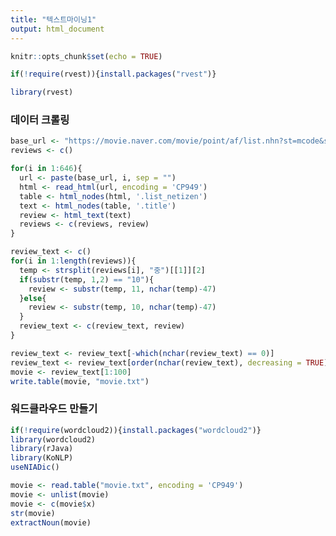 ---
title: "텍스트마이닝1"
output: html_document
---

```{r setup, include=FALSE}
knitr::opts_chunk$set(echo = TRUE)
```

```{r}
if(!require(rvest)){install.packages("rvest")}

library(rvest)
```

### 데이터 크롤링
```{r}
base_url <- "https://movie.naver.com/movie/point/af/list.nhn?st=mcode&sword=60484&target=after&page="
reviews <- c()

for(i in 1:646){
  url <- paste(base_url, i, sep = "")
  html <- read_html(url, encoding = 'CP949')
  table <- html_nodes(html, '.list_netizen')
  text <- html_nodes(table, '.title')
  review <- html_text(text)
  reviews <- c(reviews, review)
}

review_text <- c()
for(i in 1:length(reviews)){
  temp <- strsplit(reviews[i], "중")[[1]][2]
  if(substr(temp, 1,2) == "10"){
    review <- substr(temp, 11, nchar(temp)-47)
  }else{
    review <- substr(temp, 10, nchar(temp)-47)
  }
  review_text <- c(review_text, review)
}

review_text <- review_text[-which(nchar(review_text) == 0)]
review_text <- review_text[order(nchar(review_text), decreasing = TRUE)]
movie <- review_text[1:100]
write.table(movie, "movie.txt")
```

### 워드클라우드 만들기
```{r}
if(!require(wordcloud2)){install.packages("wordcloud2")}
library(wordcloud2)
library(rJava)
library(KoNLP)
useNIADic()
```

```{r}
movie <- read.table("movie.txt", encoding = 'CP949')
movie <- unlist(movie)
movie <- c(movie$x)
str(movie)
extractNoun(movie)
```
